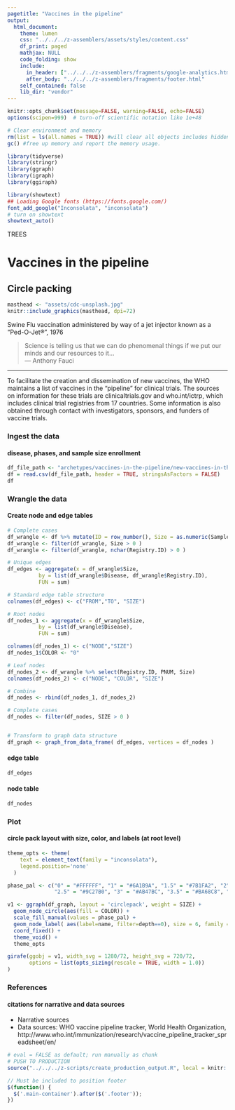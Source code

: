 ```yaml
---
pagetitle: "Vaccines in the pipeline"
output:
  html_document:
    theme: lumen
    css: "../../../z-assemblers/assets/styles/content.css"
    df_print: paged
    mathjax: NULL
    code_folding: show
    include:
      in_header: ["../../../z-assemblers/fragments/google-analytics.html", "../../../z-assemblers/fragments/header.html"]
      after_body: "../../../z-assemblers/fragments/footer.html"
    self_contained: false
    lib_dir: "vendor"
---
```


```r

knitr::opts_chunk$set(message=FALSE, warning=FALSE, echo=FALSE)
options(scipen=999)  # turn-off scientific notation like 1e+48

# Clear environment and memory
rm(list = ls(all.names = TRUE)) #will clear all objects includes hidden objects.
gc() #free up memory and report the memory usage.

library(tidyverse)
library(stringr)
library(ggraph)
library(igraph)
library(ggiraph)

library(showtext)
## Loading Google fonts (https://fonts.google.com/)
font_add_google("Inconsolata", "inconsolata")
# turn on showtext
showtext_auto()

```

<div class="activity">
TREES  
</div>

# Vaccines in the pipeline
## Circle packing


```r

masthead <- "assets/cdc-unsplash.jpg"
knitr::include_graphics(masthead, dpi=72)

```

<div class="figure-text">Swine Flu vaccination administered by way of a jet injector known as a “Ped-O-Jet®”, 1976</div>

> Science is telling us that we can do phenomenal things if we put our minds and our resources to it...\
--- Anthony Fauci\

***

To facilitate the creation and dissemination of new vaccines, the WHO maintains a list of vaccines in the “pipeline” for clinical trials. The sources on information for these trials are clinicaltrials.gov and who.int/ictrp, which includes clinical trial registries from 17 countries. Some information is also obtained through contact with investigators, sponsors, and funders of vaccine trials.

### Ingest the data
#### disease, phases, and sample size enrollment


```r

df_file_path <- "archetypes/vaccines-in-the-pipeline/new-vaccines-in-the-pipeline.csv"
df = read.csv(df_file_path, header = TRUE, stringsAsFactors = FALSE)
df


```


### Wrangle the data
#### Create node and edge tables


```r

# Complete cases
df_wrangle <- df %>% mutate(ID = row_number(), Size = as.numeric(Sample.Size..Enrollment))
df_wrangle <- filter(df_wrangle, Size > 0 )
df_wrangle <- filter(df_wrangle, nchar(Registry.ID) > 0 )

# Unique edges
df_edges <- aggregate(x = df_wrangle$Size,
          by = list(df_wrangle$Disease, df_wrangle$Registry.ID),
          FUN = sum)

# Standard edge table structure
colnames(df_edges) <- c("FROM","TO", "SIZE")

# Root nodes
df_nodes_1 <- aggregate(x = df_wrangle$Size,
          by = list(df_wrangle$Disease),
          FUN = sum)

colnames(df_nodes_1) <- c("NODE","SIZE")
df_nodes_1$COLOR <- "0"

# Leaf nodes
df_nodes_2 <- df_wrangle %>% select(Registry.ID, PNUM, Size)
colnames(df_nodes_2) <- c("NODE", "COLOR", "SIZE")

# Combine
df_nodes <- rbind(df_nodes_1, df_nodes_2)

# Complete cases
df_nodes <- filter(df_nodes, SIZE > 0 )


# Transform to graph data structure
df_graph <- graph_from_data_frame( df_edges, vertices = df_nodes )

```


#### edge table


```r

df_edges

```

<p></p>
#### node table


```r

df_nodes

```


### Plot
#### circle pack layout with size, color, and labels (at root level)


```r

theme_opts <- theme(
    text = element_text(family = "inconsolata"), 
    legend.position='none'
  )

phase_pal <- c("0" = "#FFFFFF", "1" = "#6A1B9A", "1.5" = "#7B1FA2", "2" = "#8E24AA",
               "2.5" = "#9C27B0", "3" = "#AB47BC", "3.5" = "#BA68C8", "4" = "#CE93D8")

v1 <- ggraph(df_graph, layout = 'circlepack', weight = SIZE) + 
  geom_node_circle(aes(fill = COLOR)) + 
  scale_fill_manual(values = phase_pal) +
  geom_node_label( aes(label=name, filter=depth==0), size = 6, family = "inconsolata") +
  coord_fixed() + 
  theme_void() +
  theme_opts

girafe(ggobj = v1, width_svg = 1280/72, height_svg = 720/72,
       options = list(opts_sizing(rescale = TRUE, width = 1.0))
)

```


### References
#### citations for narrative and data sources

* Narrative sources
* Data sources: WHO vaccine pipeline tracker, World Health Organization, http://www.who.int/immunization/research/vaccine_pipeline_tracker_spreadsheet/en/


```r

# eval = FALSE as default; run manually as chunk
# PUSH TO PRODUCTION
source("../../../z-scripts/create_production_output.R", local = knitr::knit_global())

```


```js

// Must be included to position footer
$(function() {
  $('.main-container').after($('.footer'));
})

```

